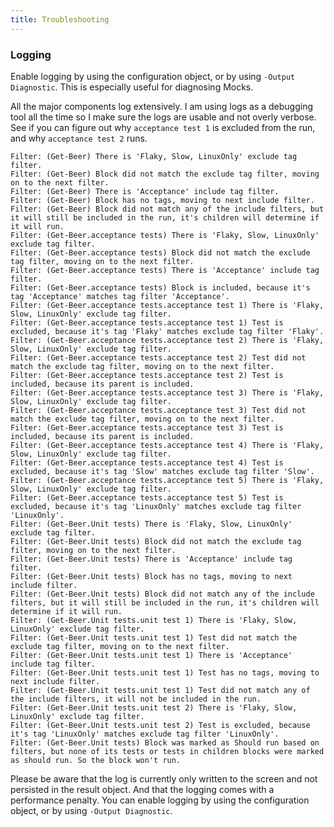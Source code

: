 ```yaml
---
title: Troubleshooting
---
```


### Logging

Enable logging by using the configuration object, or by using `-Output Diagnostic`. This is especially useful for diagnosing Mocks.

All the major components log extensively. I am using logs as a debugging tool all the time so I make sure the logs are usable and not overly verbose. See if you can figure out why `acceptance test 1` is excluded from the run, and why `acceptance test 2` runs.

```
Filter: (Get-Beer) There is 'Flaky, Slow, LinuxOnly' exclude tag filter.
Filter: (Get-Beer) Block did not match the exclude tag filter, moving on to the next filter.
Filter: (Get-Beer) There is 'Acceptance' include tag filter.
Filter: (Get-Beer) Block has no tags, moving to next include filter.
Filter: (Get-Beer) Block did not match any of the include filters, but it will still be included in the run, it's children will determine if it will run.
Filter: (Get-Beer.acceptance tests) There is 'Flaky, Slow, LinuxOnly' exclude tag filter.
Filter: (Get-Beer.acceptance tests) Block did not match the exclude tag filter, moving on to the next filter.
Filter: (Get-Beer.acceptance tests) There is 'Acceptance' include tag filter.
Filter: (Get-Beer.acceptance tests) Block is included, because it's tag 'Acceptance' matches tag filter 'Acceptance'.
Filter: (Get-Beer.acceptance tests.acceptance test 1) There is 'Flaky, Slow, LinuxOnly' exclude tag filter.
Filter: (Get-Beer.acceptance tests.acceptance test 1) Test is excluded, because it's tag 'Flaky' matches exclude tag filter 'Flaky'.
Filter: (Get-Beer.acceptance tests.acceptance test 2) There is 'Flaky, Slow, LinuxOnly' exclude tag filter.
Filter: (Get-Beer.acceptance tests.acceptance test 2) Test did not match the exclude tag filter, moving on to the next filter.
Filter: (Get-Beer.acceptance tests.acceptance test 2) Test is included, because its parent is included.
Filter: (Get-Beer.acceptance tests.acceptance test 3) There is 'Flaky, Slow, LinuxOnly' exclude tag filter.
Filter: (Get-Beer.acceptance tests.acceptance test 3) Test did not match the exclude tag filter, moving on to the next filter.
Filter: (Get-Beer.acceptance tests.acceptance test 3) Test is included, because its parent is included.
Filter: (Get-Beer.acceptance tests.acceptance test 4) There is 'Flaky, Slow, LinuxOnly' exclude tag filter.
Filter: (Get-Beer.acceptance tests.acceptance test 4) Test is excluded, because it's tag 'Slow' matches exclude tag filter 'Slow'.
Filter: (Get-Beer.acceptance tests.acceptance test 5) There is 'Flaky, Slow, LinuxOnly' exclude tag filter.
Filter: (Get-Beer.acceptance tests.acceptance test 5) Test is excluded, because it's tag 'LinuxOnly' matches exclude tag filter 'LinuxOnly'.
Filter: (Get-Beer.Unit tests) There is 'Flaky, Slow, LinuxOnly' exclude tag filter.
Filter: (Get-Beer.Unit tests) Block did not match the exclude tag filter, moving on to the next filter.
Filter: (Get-Beer.Unit tests) There is 'Acceptance' include tag filter.
Filter: (Get-Beer.Unit tests) Block has no tags, moving to next include filter.
Filter: (Get-Beer.Unit tests) Block did not match any of the include filters, but it will still be included in the run, it's children will determine if it will run.
Filter: (Get-Beer.Unit tests.unit test 1) There is 'Flaky, Slow, LinuxOnly' exclude tag filter.
Filter: (Get-Beer.Unit tests.unit test 1) Test did not match the exclude tag filter, moving on to the next filter.
Filter: (Get-Beer.Unit tests.unit test 1) There is 'Acceptance' include tag filter.
Filter: (Get-Beer.Unit tests.unit test 1) Test has no tags, moving to next include filter.
Filter: (Get-Beer.Unit tests.unit test 1) Test did not match any of the include filters, it will not be included in the run.
Filter: (Get-Beer.Unit tests.unit test 2) There is 'Flaky, Slow, LinuxOnly' exclude tag filter.
Filter: (Get-Beer.Unit tests.unit test 2) Test is excluded, because it's tag 'LinuxOnly' matches exclude tag filter 'LinuxOnly'.
Filter: (Get-Beer.Unit tests) Block was marked as Should run based on filters, but none of its tests or tests in children blocks were marked as should run. So the block won't run.
```

Please be aware that the log is currently only written to the screen and not persisted in the result object. And that the logging comes with a performance penalty. You can enable logging by using the configuration object, or by using `-Output Diagnostic`.

